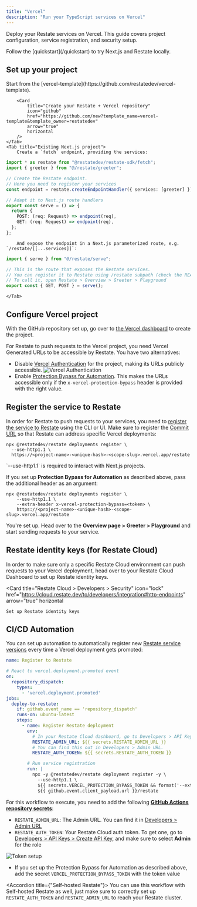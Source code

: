 ```yaml
---
title: "Vercel"
description: "Run your TypeScript services on Vercel"
---
```



Deploy your Restate services on Vercel.
This guide covers project configuration, service registration, and security setup.

<Tip>
    Follow the [quickstart](/quickstart) to try Next.js and Restate locally.
</Tip>

## Set up your project

<Tabs>
    <Tab title="New project">
        Start from the [vercel-template](https://github.com/restatedev/vercel-template).

        <Card
            title="Create your Restate + Vercel repository"
            icon="github"
            href="https://github.com/new?template_name=vercel-template&template_owner=restatedev"
            arrow="true"
            horizontal
        />
    </Tab>
    <Tab title="Existing Next.js project">
        Create a `fetch` endpoint, providing the services:

```typescript {"CODE_LOAD::https://raw.githubusercontent.com/restatedev/examples/refs/heads/main/typescript/templates/vercel/src/restate/serve.ts"}
import * as restate from "@restatedev/restate-sdk/fetch";
import { greeter } from "@/restate/greeter";

// Create the Restate endpoint. 
// Here you need to register your services
const endpoint = restate.createEndpointHandler({ services: [greeter] });

// Adapt it to Next.js route handlers
export const serve = () => {
  return {
    POST: (req: Request) => endpoint(req),
    GET: (req: Request) => endpoint(req),
  };
};
```

        And expose the endpoint in a Next.js parameterized route, e.g. `/restate/[[...services]]`:

```typescript {"CODE_LOAD::https://raw.githubusercontent.com/restatedev/examples/refs/heads/main/typescript/templates/vercel/src/app/restate/%5B%5B...services%5D%5D/route.ts"}
import { serve } from "@/restate/serve";

// This is the route that exposes the Restate services.
// You can register it to Restate using /restate subpath (check the README)
// To call it, open Restate > Overview > Greeter > Playground
export const { GET, POST } = serve();
```
    </Tab>
</Tabs>

## Configure Vercel project

With the GitHub repository set up, go over to [the Vercel dashboard](https://vercel.com/new) to create the project.

For Restate to push requests to the Vercel project, you need Vercel Generated URLs to be accessible by Restate.
You have two alternatives:

* Disable [Vercel Authentication](https://vercel.com/docs/security/deployment-protection/methods-to-protect-deployments/vercel-authentication) for the project, making its URLs publicly accessible.
![Vercel Authentication](/img/services/deploy/vercel-disable-authentication.png)
* Enable [Protection Bypass for Automation](https://vercel.com/docs/deployment-protection/methods-to-bypass-deployment-protection/protection-bypass-automation). This makes the URLs accessible only if the `x-vercel-protection-bypass` header is provided with the right value.

## Register the service to Restate

In order for Restate to push requests to your services, you need to [register the service to Restate](/services/versioning) using the CLI or UI.
Make sure to register the [Commit URL](https://vercel.com/docs/deployments/generated-urls#generated-from-git) so that Restate can address specific Vercel deployments:

```shell
npx @restatedev/restate deployments register \
  --use-http1.1 \
  https://<project-name>-<unique-hash>-<scope-slug>.vercel.app/restate
```

<Tip>
    `--use-http1.1` is required to interact with Next.js projects.
</Tip>

If you set up **Protection Bypass for Automation** as described above, pass the additional header as an argument:

```shell
npx @restatedev/restate deployments register \
    --use-http1.1 \
    --extra-header x-vercel-protection-bypass=<token> \
    https://<project-name>-<unique-hash>-<scope-slug>.vercel.app/restate
```

You're set up. Head over to the **Overview page > Greeter > Playground** and start sending requests to your service.

## Restate identity keys (for Restate Cloud)

In order to make sure only a specific Restate Cloud environment can push requests to your Vercel deployment,
head over to your Restate Cloud Dashboard to set up Restate identity keys.

<Card
    title="Restate Cloud > Developers > Security"
    icon="lock"
    href="https://cloud.restate.dev/to/developers/integration#http-endpoints"
    arrow="true"
    horizontal
>
    Set up Restate identity keys
</Card>

## CI/CD Automation

You can set up automation to automatically register new [Restate service versions](/services/versioning) every time a Vercel deployment gets promoted:

```yml
name: Register to Restate

# React to vercel.deployment.promoted event
on:
  repository_dispatch:
    types:
      - 'vercel.deployment.promoted'
jobs:
  deploy-to-restate:
    if: github.event_name == 'repository_dispatch'
    runs-on: ubuntu-latest
    steps:
      - name: Register Restate deployment
        env:
          # In your Restate Cloud dashboard, go to Developers > API Keys > Create API Key, and make sure to select **Admin** for the role
          RESTATE_ADMIN_URL: ${{ secrets.RESTATE_ADMIN_URL }}
          # You can find this out in Developers > Admin URL.
          RESTATE_AUTH_TOKEN: ${{ secrets.RESTATE_AUTH_TOKEN }}

        # Run service registration
        run: |
          npx -y @restatedev/restate deployment register -y \
            --use-http1.1 \
            ${{ secrets.VERCEL_PROTECTION_BYPASS_TOKEN && format('--extra-header x-vercel-protection-bypass={0}', secrets.VERCEL_PROTECTION_BYPASS_TOKEN) }} \
            ${{ github.event.client_payload.url }}/restate
```

For this workflow to execute, you need to add the following [**GitHub Actions repository secrets**](https://docs.github.com/en/actions/how-tos/write-workflows/choose-what-workflows-do/use-secrets):
- `RESTATE_ADMIN_URL`: The Admin URL. You can find it in [Developers > Admin URL](https://cloud.restate.dev/to/developers/integration#admin)
- `RESTATE_AUTH_TOKEN`: Your Restate Cloud auth token. To get one, go to [Developers > API Keys > Create API Key](https://cloud.restate.dev/to/developers/integration?createApiKey=true&createApiKeyDescription=deployment-key&createApiKeyRole=rst:role::AdminAccess), and make sure to select **Admin** for the role

![Token setup](/img/services/deploy/deployment-token.png)

- If you set up the Protection Bypass for Automation as described above, add the secret `VERCEL_PROTECTION_BYPASS_TOKEN` with the token value

<Accordion title={"Self-hosted Restate"}>
    You can use this workflow with Self-hosted Restate as well,
    just make sure to correctly set up `RESTATE_AUTH_TOKEN` and `RESTATE_ADMIN_URL` to reach your Restate cluster.
</Accordion>

